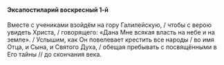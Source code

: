 #### Эксапостиларий воскресный 1-й

Вместе с учениками взойдём на гору Галилейскую, / чтобы с верою увидеть Христа, / говорящего: «Дана Мне всякая власть на небе и на земле». / Услышим, как Он повелевает крестить все народы / во имя Отца, и Сына, и Святого Духа, / обещая пребывать с посвящёнными в Его тайны // до скончания века.
